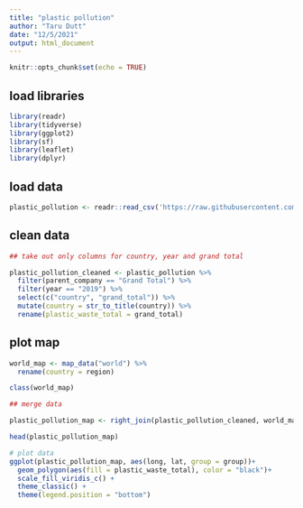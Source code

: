 ```yaml
---
title: "plastic pollution"
author: "Taru Dutt"
date: "12/5/2021"
output: html_document
---
```


```r
knitr::opts_chunk$set(echo = TRUE)
```

## load libraries

```r
library(readr)
library(tidyverse)
library(ggplot2)
library(sf)
library(leaflet)
library(dplyr)
```

## load data

```r
plastic_pollution <- readr::read_csv('https://raw.githubusercontent.com/rfordatascience/tidytuesday/master/data/2021/2021-01-26/plastics.csv')

```

## clean data

```r
## take out only columns for country, year and grand total

plastic_pollution_cleaned <- plastic_pollution %>%
  filter(parent_company == "Grand Total") %>%
  filter(year == "2019") %>%
  select(c("country", "grand_total")) %>%
  mutate(country = str_to_title(country)) %>%
  rename(plastic_waste_total = grand_total)

```

## plot map

```r
world_map <- map_data("world") %>%
  rename(country = region)

class(world_map)

## merge data

plastic_pollution_map <- right_join(plastic_pollution_cleaned, world_map, by = "country")

head(plastic_pollution_map)

# plot data
ggplot(plastic_pollution_map, aes(long, lat, group = group))+
  geom_polygon(aes(fill = plastic_waste_total), color = "black")+
  scale_fill_viridis_c() +
  theme_classic() +
  theme(legend.position = "bottom")
```


```r

```

